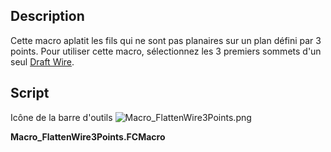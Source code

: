 <languages/>
<div class="mw-translate-fuzzy">
{{Macro/fr
|Name=FlattenWire3Points
|Icon=Macro_FlattenWire3Points.png
|Description=Cette macro aplatit les fils (Wire) du projet qui ne sont pas plan à la médiane de leurs coordonnées z
|Author=Yorik
|Version=1.0
|Date=2016-02-06
|FCVersion=All
|Download=[https://www.freecadweb.org/wiki/images/1/1e/Macro_FlattenWire3Points.png ToolBar Icon]
}}
</div>

==Description==
Cette macro aplatit les fils qui ne sont pas planaires sur un plan défini par 3 points. Pour utiliser cette macro, sélectionnez les 3 premiers sommets d'un seul [[Draft Wire/fr|Draft Wire]].

==Script==

Icône de la barre d'outils [[Image:Macro_FlattenWire3Points.png]]

'''Macro_FlattenWire3Points.FCMacro'''

{{MacroCode|code=

 import FreeCAD,FreeCADGui,Draft
 
 # check selection
 sel = FreeCADGui.Selection.getSelectionEx()
 ok = True
 if len(sel) != 1:
    FreeCAD.Console.PrintError("Please select 3 vertices from one Draft wire\n")
    ok = False
 sel = sel[0]
 if Draft.getType(sel.Object) not in ["Wire","BSpline"]:
    FreeCAD.Console.PrintError("Please select 3 vertices from one Draft wire\n")
    ok = False
 if len(sel.SubElementNames) != 3:
    FreeCAD.Console.PrintError("Please select 3 vertices from one Draft wire\n")
    ok = False
 for e in sel.SubElementNames:
    if not "Vertex" in e:
        FreeCAD.Console.PrintError("Please select 3 vertices from one Draft wire\n")
        ok = False
 
 if ok:
    # define a plane
    p1 = getattr(sel.Object.Shape,sel.SubElementNames[0]).Point
    p2 = getattr(sel.Object.Shape,sel.SubElementNames[1]).Point
    p3 = getattr(sel.Object.Shape,sel.SubElementNames[2]).Point
    p4 = p2.sub(p1).cross(p3.sub(p1))
    
    # project wire points
    points = []
    for p in sel.Object.Points:
        points.append(p.projectToPlane(p1,p4))
    sel.Object.Points = points
}}